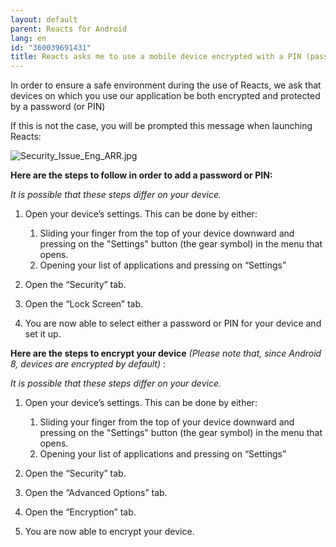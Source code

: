 ```yaml
---
layout: default
parent: Reacts for Android
lang: en
id: "360039691431"
title: Reacts asks me to use a mobile device encrypted with a PIN (password)
---
```

In order to ensure a safe environment during the use of Reacts, we ask that devices on which you use our application be both encrypted and protected by a password (or PIN)

If this is not the case, you will be prompted this message when launching Reacts: 

![Security_Issue_Eng_ARR.jpg](@assets/attachments/Security_Issue_Eng_ARR.jpg)

**Here are the steps to follow in order to add a password or PIN:** 

_It is possible that these steps differ on your device._ 

1.  Open your device’s settings. This can be done by either: 
    1.  Sliding your finger from the top of your device downward and pressing on the "Settings" button (the gear symbol) in the menu that opens.
    2.  Opening your list of applications and pressing on “Settings”  
          
        
2.  Open the “Security” tab. 
3.  Open the “Lock Screen” tab. 
4.  You are now able to select either a password or PIN for your device and set it up. 

**Here are the steps to encrypt your device** _(Please note that, since Android 8, devices are encrypted by default)_ : 

_It is possible that these steps differ on your device._

1.  Open your device’s settings. This can be done by either: 
    1.  Sliding your finger from the top of your device downward and pressing on the "Settings" button (the gear symbol) in the menu that opens. 
    2.  Opening your list of applications and pressing on “Settings”  
          
        
2.  Open the “Security” tab. 
3.  Open the “Advanced Options” tab. 
4.  Open the “Encryption” tab. 
5.  You are now able to encrypt your device.


